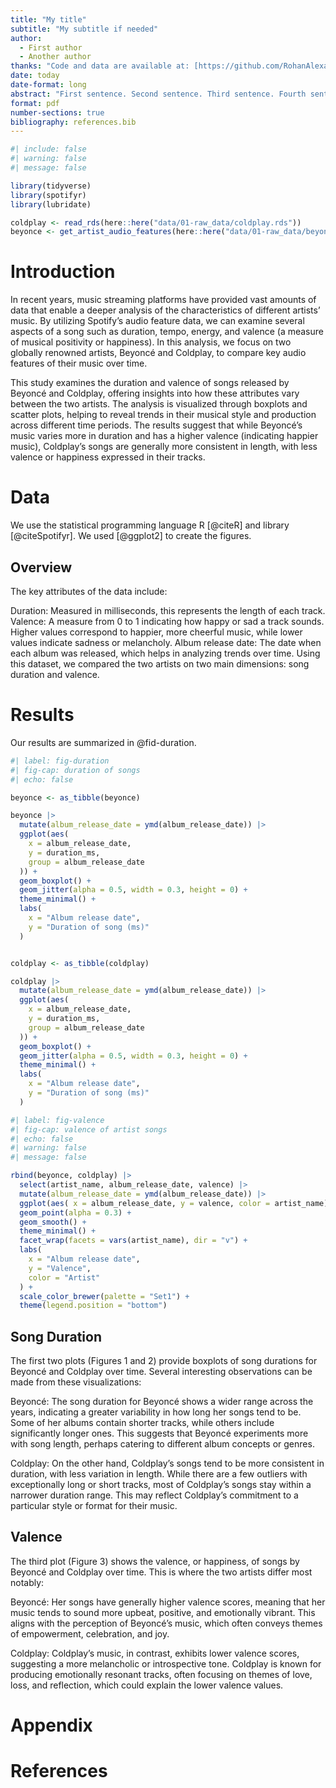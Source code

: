 ```yaml
---
title: "My title"
subtitle: "My subtitle if needed"
author: 
  - First author
  - Another author
thanks: "Code and data are available at: [https://github.com/RohanAlexander/starter_folder](https://github.com/RohanAlexander/starter_folder)."
date: today
date-format: long
abstract: "First sentence. Second sentence. Third sentence. Fourth sentence."
format: pdf
number-sections: true
bibliography: references.bib
---
```


```r
#| include: false
#| warning: false
#| message: false

library(tidyverse)
library(spotifyr)
library(lubridate)

coldplay <- read_rds(here::here("data/01-raw_data/coldplay.rds"))
beyonce <- get_artist_audio_features(here::here("data/01-raw_data/beyonce.rds"))
```


# Introduction

In recent years, music streaming platforms have provided vast amounts of data that enable a deeper analysis of the characteristics of different artists’ music. By utilizing Spotify’s audio feature data, we can examine several aspects of a song such as duration, tempo, energy, and valence (a measure of musical positivity or happiness). In this analysis, we focus on two globally renowned artists, Beyoncé and Coldplay, to compare key audio features of their music over time.

This study examines the duration and valence of songs released by Beyoncé and Coldplay, offering insights into how these attributes vary between the two artists. The analysis is visualized through boxplots and scatter plots, helping to reveal trends in their musical style and production across different time periods. The results suggest that while Beyoncé’s music varies more in duration and has a higher valence (indicating happier music), Coldplay’s songs are generally more consistent in length, with less valence or happiness expressed in their tracks.



# Data {#sec-data}
We use the statistical programming language R [@citeR] and library [@citeSpotifyr]. We used [@ggplot2] to create the figures.

## Overview
The key attributes of the data include:

Duration: Measured in milliseconds, this represents the length of each track.
Valence: A measure from 0 to 1 indicating how happy or sad a track sounds. Higher values correspond to happier, more cheerful music, while lower values indicate sadness or melancholy.
Album release date: The date when each album was released, which helps in analyzing trends over time.
Using this dataset, we compared the two artists on two main dimensions: song duration and valence.




# Results
Our results are summarized in @fid-duration.

```r
#| label: fig-duration
#| fig-cap: duration of songs
#| echo: false

beyonce <- as_tibble(beyonce)

beyonce |>
  mutate(album_release_date = ymd(album_release_date)) |>
  ggplot(aes(
    x = album_release_date,
    y = duration_ms,
    group = album_release_date
  )) +
  geom_boxplot() +
  geom_jitter(alpha = 0.5, width = 0.3, height = 0) +
  theme_minimal() +
  labs(
    x = "Album release date",
    y = "Duration of song (ms)"
  )


coldplay <- as_tibble(coldplay)

coldplay |>
  mutate(album_release_date = ymd(album_release_date)) |>
  ggplot(aes(
    x = album_release_date,
    y = duration_ms,
    group = album_release_date
  )) +
  geom_boxplot() +
  geom_jitter(alpha = 0.5, width = 0.3, height = 0) +
  theme_minimal() +
  labs(
    x = "Album release date",
    y = "Duration of song (ms)"
  )
```

```r
#| label: fig-valence
#| fig-cap: valence of artist songs
#| echo: false
#| warning: false
#| message: false

rbind(beyonce, coldplay) |>
  select(artist_name, album_release_date, valence) |>
  mutate(album_release_date = ymd(album_release_date)) |> 
  ggplot(aes( x = album_release_date, y = valence, color = artist_name)) +
  geom_point(alpha = 0.3) +
  geom_smooth() +
  theme_minimal() +
  facet_wrap(facets = vars(artist_name), dir = "v") +
  labs(
    x = "Album release date",
    y = "Valence",
    color = "Artist"
  ) +
  scale_color_brewer(palette = "Set1") +
  theme(legend.position = "bottom")
```

## Song Duration
	
The first two plots (Figures 1 and 2) provide boxplots of song durations for Beyoncé and Coldplay over time. Several interesting observations can be made from these visualizations:

Beyoncé: The song duration for Beyoncé shows a wider range across the years, indicating a greater variability in how long her songs tend to be. Some of her albums contain shorter tracks, while others include significantly longer ones. This suggests that Beyoncé experiments more with song length, perhaps catering to different album concepts or genres.

Coldplay: On the other hand, Coldplay’s songs tend to be more consistent in duration, with less variation in length. While there are a few outliers with exceptionally long or short tracks, most of Coldplay’s songs stay within a narrower duration range. This may reflect Coldplay’s commitment to a particular style or format for their music.

## Valence

The third plot (Figure 3) shows the valence, or happiness, of songs by Beyoncé and Coldplay over time. This is where the two artists differ most notably:

Beyoncé: Her songs have generally higher valence scores, meaning that her music tends to sound more upbeat, positive, and emotionally vibrant. This aligns with the perception of Beyoncé’s music, which often conveys themes of empowerment, celebration, and joy.

Coldplay: Coldplay’s music, in contrast, exhibits lower valence scores, suggesting a more melancholic or introspective tone. Coldplay is known for producing emotionally resonant tracks, often focusing on themes of love, loss, and reflection, which could explain the lower valence values.





\newpage

\appendix

# Appendix {-}




\newpage


# References


